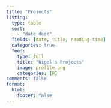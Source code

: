 ```yaml
---
title: "Projects"
listing:
  type: table
  sort: 
    - "date desc"
  fields: [date, title, reading-time]
  categories: true
  feed:
    type: full
    title: "Nigel's Projects"
    image: profile.png
    categories: [R]
comments: false
format: 
  html: 
    footer: false
---
```


